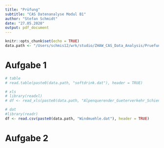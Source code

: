 ```yaml
---
title: "Prüfung"
subtitle: "CAS Datenanalyse Modul B1"
author: "Stefan Schmidt"
date: "27.05.2020"
output: pdf_document
---
```


```r
knitr::opts_chunk$set(echo = TRUE)
data.path <- "/Users/schmis12/wrk/studio/ZHAW_CAS_Data_Analysis/Pruefung_B1/data/"
```


# Aufgabe 1

```r

# table
# read.table(paste0(data.path, "softdrink.dat"), header = TRUE)

# xls
# library(readxl)
# df <- read_xls(paste0(data.path, "Alpenquerender_Gueterverkehr_Schiene.xls"))

# dat
#library(readr)
df <- read.csv(paste0(data.path, "Windmuehle.dat"), header = TRUE)

```

# Aufgabe 2

